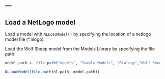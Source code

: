 ---
---

## Load a NetLogo model

Load a model with `NLLoadModel()` by specifying the location of a netlogo model file (*.nlogo). 

Load the Wolf Sheep model from the Models Library by specifying the file path.
  
```r
model.path <- file.path("models", "Sample Models", "Biology","Wolf Sheep Predation.nlogo")

NLLoadModel(file.path(nl.path, model.path))
```
